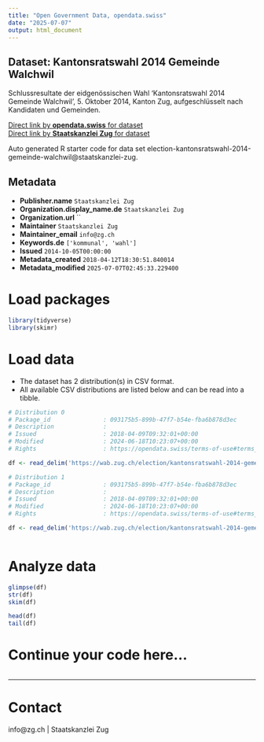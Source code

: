 ```yaml
---
title: "Open Government Data, opendata.swiss"
date: "2025-07-07"
output: html_document
---
```


## Dataset: Kantonsratswahl 2014 Gemeinde Walchwil

Schlussresultate der eidgenössischen Wahl 'Kantonsratswahl 2014 Gemeinde Walchwil', 5. Oktober 2014, Kanton Zug, aufgeschlüsselt nach Kandidaten und Gemeinden.

[Direct link by **opendata.swiss** for dataset](https://opendata.swiss/de/dataset/kantonsratswahl-2014-gemeinde-walchwil)<br>
[Direct link by **Staatskanzlei Zug** for dataset](https://wab.zug.ch/election/kantonsratswahl-2014-gemeinde-walchwil/data)

Auto generated R starter code for data set election-kantonsratswahl-2014-gemeinde-walchwil@staatskanzlei-zug.

## Metadata

- **Publisher.name** `Staatskanzlei Zug`
- **Organization.display_name.de** `Staatskanzlei Zug`
- **Organization.url** ``
- **Maintainer** `Staatskanzlei Zug`
- **Maintainer_email** `info@zg.ch`
- **Keywords.de** `['kommunal', 'wahl']`
- **Issued** `2014-10-05T00:00:00`
- **Metadata_created** `2018-04-12T18:30:51.840014`
- **Metadata_modified** `2025-07-07T02:45:33.229400`


# Load packages

```r

library(tidyverse)
library(skimr)

```

# Load data

-   The dataset has 2 distribution(s) in CSV format.
-   All available CSV distributions are listed below and can be read into a tibble.

```r

# Distribution 0
# Package_id               : 093175b5-899b-47f7-b54e-fba6b878d3ec
# Description              : 
# Issued                   : 2018-04-09T09:32:01+00:00
# Modified                 : 2024-06-18T10:23:07+00:00
# Rights                   : https://opendata.swiss/terms-of-use#terms_by

df <- read_delim('https://wab.zug.ch/election/kantonsratswahl-2014-gemeinde-walchwil/data-csv')

# Distribution 1
# Package_id               : 093175b5-899b-47f7-b54e-fba6b878d3ec
# Description              : 
# Issued                   : 2018-04-09T09:32:01+00:00
# Modified                 : 2024-06-18T10:23:07+00:00
# Rights                   : https://opendata.swiss/terms-of-use#terms_by

df <- read_delim('https://wab.zug.ch/election/kantonsratswahl-2014-gemeinde-walchwil/data-parties-csv')



```

# Analyze data

```r

glimpse(df)
str(df)
skim(df)

head(df)
tail(df)

```

# Continue your code here...

```r

```

------------------------------------------------------------------------

# Contact

info@zg.ch | Staatskanzlei Zug
